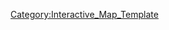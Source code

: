 {{overlay
|image = 1-3_Map.jpg
|width        = {{MapRatio|375|{{{ratio|1|mapwidth=1}}}}}
|height       = {{MapRatio|186|{{{ratio|1|mapheight=1}}}}}
|AjaxXMLRequest = {{{AjaxXMLRequest|0}}}

|columns      = 0
|grid         = 0

|highlight    = 0
|collapsible  = 0

|popupPrefix = World_1_3_

|overlayNoHeader = 0

|overlayHeaderText = World 1-3
|overlayHeaderTextLink = World 1
|overlayNoHeader = 
|overlayTemplateName = Template:World1-3
|categoryName  = World1-3

|overlay1 = A
|overlay1top = {{MapRatio|32|{{{ratio|1}}}}}
|overlay1left = {{MapRatio|132|{{{ratio|1}}}}}
|overlay1form = popupajax
|overlay1tip = World1-3-A
|overlay1popupimage = Blank_square.svg
|overlay1popupimagewidth = 20

|overlay2 = B
|overlay2top = {{MapRatio|110|{{{ratio|1}}}}}
|overlay2left = {{MapRatio|105|{{{ratio|1}}}}}
|overlay2form = popup
|overlay2tip = Storm : Ammo -8/10/14/15/20
|overlay2popupimage = Blank_square.svg
|overlay2popupimagewidth = 20

|overlay3 = C
|overlay3top = {{MapRatio|102|{{{ratio|1}}}}}
|overlay3left = {{MapRatio|185|{{{ratio|1}}}}}
|overlay3form = popup
|overlay3tip = Fuel +10/15/30
|overlay3popupimage = Blank_square.svg
|overlay3popupimagewidth = 20

|overlay4 = D
|overlay4top = {{MapRatio|70|{{{ratio|1}}}}}
|overlay4left = {{MapRatio|228|{{{ratio|1}}}}}
|overlay4form = popup
|overlay4tip = Fuel +10/15/25/30
|overlay4popupimage = Blank_square.svg
|overlay4popupimagewidth = 20

|overlay5 = E
|overlay5top = {{MapRatio|150|{{{ratio|1}}}}}
|overlay5left = {{MapRatio|155|{{{ratio|1}}}}}
|overlay5form = popupajax
|overlay5tip = World1-3-E
|overlay5popupimage = Blank_square.svg
|overlay5popupimagewidth = 20

|overlay6 = F
|overlay6top = {{MapRatio|157|{{{ratio|1}}}}}
|overlay6left = {{MapRatio|217|{{{ratio|1}}}}}
|overlay6form = popupajax
|overlay6tip = World1-3-F
|overlay6popupimage = Blank_square.svg
|overlay6popupimagewidth = 20

|overlay7 = G
|overlay7top = {{MapRatio|143|{{{ratio|1}}}}}
|overlay7left = {{MapRatio|292|{{{ratio|1}}}}}
|overlay7form = popupajax
|overlay7tip = World1-3-G
|overlay7popupimage = Blank_square.svg
|overlay7popupimagewidth = 20
}}
<noinclude>
[[Category:Interactive_Map_Template]]
</noinclude>